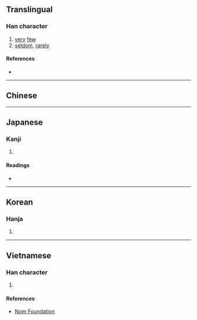 {{character info/new}}
{{also|鮮}}
==Translingual==

===Han character===
{{Han char|rn=42|rad=小|as=10|sn=13|four=|canj=TVFH|ids=⿰甚少}}

# [[very]] [[few]]
# [[seldom]], [[rarely]]

====References====
* {{Han ref|kx=0297.270|dkj=07523|dj=0592.260|hdz=10565.160|uh=5C20|ud=23584}}

----

==Chinese==
{{zh-see|鮮|v}}
----

==Japanese==

===Kanji===
{{ja-kanji|grade=|rs=小10}}

# {{defn|lang=ja|sort=小10}}

====Readings====
* {{ja-readings|on=[[せん]] (sen)|kun=[[すくない]] (sukunai)}}

----

==Korean==

===Hanja===
{{ko-hanja|hangeul=선|rv=seon|mr=sŏn}}

# {{defn|lang=ko|sort=小10}}

----


==Vietnamese==

===Han character===
{{vi-readings|rs=小10|hanviet=tiển}}

# {{defn|lang=vi|sort=小10}}

====References====
* [http://nomfoundation.org/common/nom_details.php?codepoint=5c20 Nom Foundation]